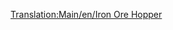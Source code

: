 [[Translation:Main/en/Iron Ore Hopper]]{{Template:Wagons/Nl
|Naam=IJzerertswagon
|Afbeelding=[[File:en/Ironorehopper.png]]
|NormaalKosten=£1,398 ($2,796)
|NormaalGewicht=19 / 49 t
|NormaalCapaciteit=30 ton ijzererts
|MonoKosten=£1,398 ($2,796)
|MonoGewicht=19 / 54 t
|MonoCapaciteit=35 ton ijzererts
|MagKosten=£1,398 ($2,796)
|MagGewicht=19 / 56 t
|MagCapaciteit=37 ton ijzererts
|Omschrijving=De ijzerertswagon kan [[Main/nl/IJzererts|ijzererts]] transporteren. Deze wagon is enkel beschikbaar in [[Main/en/Klimaat/Nl#Gematigd|gematigd]] klimaat.
}}